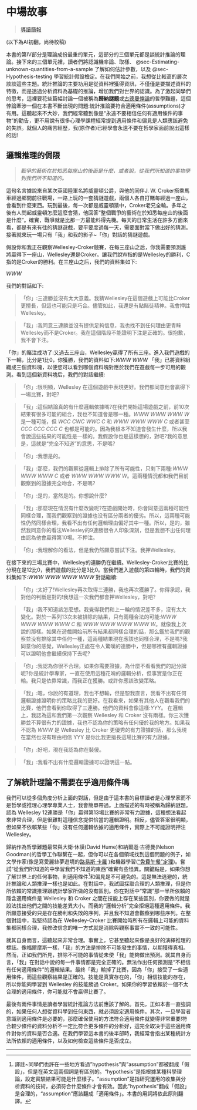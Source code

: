 # 中場故事 {.unnumbered}

> [導讀簡報](slides7.html){target="_blank"}


(以下為AI初翻，尚待校稿)

<!---
 teaching note: riddle of induction 替代版：某位設計師為展覽製作一個能裝10，000顆球的巨大陶瓷瓶子，展覽告示宣稱瓶子裡有5，000顆白球和5，000顆彩色球，歡迎現場觀眾任意取球測試，看看告示是否為真。
有兩位觀眾W君與C君彼此約定測試方法，每次取出三顆球，逐次評估告示的真實性。
這天他們連續測試四次，每次取出的都是三顆白球。W君認為告示是錯的，C君認為還要繼續測試。你認為誰的主張是合理的？ 
--->

<!---Part IV of the book is by far the most theoretical， focusing as it does on the theory of statistical inference. Over the next three chapters my goal is to give you an introduction to probability theory， sampling and estimation in @sec-Estimating-unknown-quantities-from-a-sample and statistical hypothesis testing in @sec-Hypothesis-testing. Before we get started though， I want to say something about the big picture. Statistical inference is primarily about learning from data. The goal is no longer merely to describe our data but to use the data to draw conclusions about the world. To motivate the discussion I want to spend a bit of time talking about a philosophical puzzle known as the riddle of induction， because it speaks to an issue that will pop up over and over again throughout the book: statistical inference relies on assumptions. This sounds like a bad thing. In everyday life people say things like “you should never make assumptions”， and psychology classes often talk about assumptions and biases as bad things that we should try to avoid. From bitter personal experience I have learned never to say such things around philosophers!--->


本書的第IV部分是理論成份最重的單元，這部分的三個單元都是談統計推論的理論。接下來的三個單元裡，讀者們將認識機率論、取樣、 @sec-Estimating-unknown-quantities-from-a-sample 了解如何估計參數，以及 @sec-Hypothesis-testing 學習統計假設檢定。在我們開始之前，我想從比較高的層次談談這些主題。統計推論的主要功用是從資料裡獲得資訊，不僅僅是要描述資料的特徵，而是透過分析資料為基礎的推論，增加我們對世界的認識。為了激起同學們的思考，這裡要花些篇幅討論一個被稱為**歸納謎題**或[古德曼悖論](https://zh.wikipedia.org/wiki/%E7%B6%A0%E8%97%8D%E6%82%96%E8%AB%96)的哲學難題，這個悖論牽涉一個在本書不斷出現的問題:統計推論要符合適用條件(assumptions)才有用。這聽起來不大妙，我們經常聽到像是“永遠不要相信任何有適用條件的事物”的勸告，更不用說有很多心理學課程經常提到適用條件和偏見是人類應該避免的失誤。就個人的痛苦經歷，我(原作者)已經學會永遠不要在哲學家面前說出這樣的話!  


## 邏輯推理的侷限 {-}


<!---
> *The whole art of war consists in getting at what is on the other side of the hill， or， in other words， in learning what we do not know from what we do.*  
> - Arthur Wellesley， 1st Duke of Wellington

I am told that quote above came about as a consequence of a carriage ride across the countryside.[^IV-1] He and his companion， J. W. Croker， were playing a guessing game， each trying to predict what would be on the other side of each hill. In every case it turned out that Wellesley was right and Croker was wrong. Many years later when Wellesley was asked about the game he explained that “the whole art of war consists in getting at what is on the other side of the hill”. Indeed， war is not special in this respect. All of life is a guessing game of one form or another， and getting by on a day to day basis requires us to make good guesses. So let’s play a guessing game of our own.--->


> _戰爭的藝術在於知悉每座山的後面是什麼，或者說，從我們所知道的事物學到我們所不知道的。_

這句名言據說來自某次英國陸軍名將威靈頓公爵，與他的同伴J. W. Croker搭乘馬車經過鄉間前往戰場，一路上玩的一套猜謎遊戲，兩個人各自打賭每經過一座山，會看到什麼東西。玩到最後，每一次都是威靈頓猜中，Croker老兄全輸。多年之後有人問起威靈頓怎麼這麼會猜，他回答“整個戰爭的藝術在於知悉每座山的後面是什麼”。確實，戰爭就是比那一方最能料得先機。每天的日常生活在許多方面來看，都是有來有往的猜謎遊戲，要平要度過每一天，需要面對當下做出好的猜測。接著就來玩一場只有「我」和我的影子~「你」對話的猜謎遊戲。

<!---
[^translation-1]


[^translation-1]: 譯註~譯者提供的簡化版故事。某位設計師為展覽製作一個能裝10，000顆球的巨大陶瓷瓶子，展覽告示宣稱瓶子裡有5，000顆白球和5，000顆彩色球，歡迎現場觀眾任意取球測試，看看告示是否為真。<br>有兩位觀眾W君與C君彼此約定測試方法(*取出後是否放回，由讀者自行設定*)，每次取出三顆球，逐次評估告示的真實性。<br>這天他們連續測試四次，每次取出的都是三顆白球。W君認為告示是錯的，C君認為還要繼續測試。你認為誰的主張是合理的？ 
--->


<!---
Suppose you and I are observing the Wellesley-Croker competition and after every three hills you and I have to predict who will win the next one， Wellesley or Croker. Let’s say that W refers to a Wellesley victory and C refers to a Croker victory. After three hills， our data set looks like this: --->

假設你和我正在觀察Wellesley-Croker競賽，在每三座山之后，你我需要預測誰將贏得下一座山，Wellesley還是Croker。讓我們說W指的是Wellesley的勝利，C指的是Croker的勝利。在三座山之后，我們的資料集如下:

$WWW$

<!--- Our conversation goes like this:

> you: Three in a row doesn’t mean much. I suppose Wellesley might be better at this than Croker， but it might just be luck. Still， I’m a bit of a gambler. I’ll bet on Wellesley.

> me: I agree that three in a row isn’t informative and I see no reason to prefer Wellesley’s guesses over Croker’s. I can’t justify betting at this stage. Sorry. No bet for me.

Your gamble paid off: three more hills go by and Wellesley wins all three. Going into the next round of our game the score is 1-0 in favour of you and our data set looks like this: $WWW$ $WWW$ I’ve organised the data into blocks of three so that you can see which batch corresponds to the observations that we had available at each step in our little side game. After seeing this new batch， our conversation continues:  

> you: Six wins in a row for Duke Wellesley. This is starting to feel a bit suspicious. I’m still not certain， but I reckon that he’s going to win the next one too.

> me: I guess I don’t see that. Sure， I agree that
Wellesley has won six in a row， but I don’t see any logical reason why that means he’ll win the seventh one. No bet. you: Do you really think so? Fair enough， but my bet worked out last time and I’m okay with my choice. --->

我們的對話如下:

> 「你」:三連勝並沒有太大意義。我猜Wellesley在這個遊戲上可能比Croker更擅長，但這也可能只是巧合。儘管如此，我還是有點賭徒精神。我會押註Wellesley。

> 「我」:我同意三連勝並沒有提供足夠信息，我也找不到任何理由更青睞Wellesley而不是Croker。我在這個階段不能證明下注是正確的。很抱歉，我不會下注。

<!--- For a second time you were right， and for a second time I was wrong. Wellesley wins the next three hills， extending his winning record against Croker to 9-0. The data set available to us is now this: $WWW$ $WWW$ $WWW$ And our conversation goes like this: --->    

「你」的賭注成功了:又過去三座山，Wellesley贏得了所有三座。進入我們遊戲的下一輪，比分是1比0，你獲勝，我們的資料如下:$WWW$ $WWW$ 「我」已將資料組織成三個資料塊，以便您可以看到哪個資料塊對應於我們在遊戲每一步可用的觀測。看到這個新資料塊后，我們的對話繼續:

<!---

> you: Okay， this is pretty obvious. Wellesley is way better at this game. We both agree he’s going to win the next hill， right? 

> me: Is there really any logical evidence for that? Before we started this game， there were lots of possibilities for the first 10 outcomes， and I had no idea which one to expect. $WWW$ $WWW$ $WWW$ $W$ was one possibility， but so was $WCC$ $CWC$ $WWC$ $C$ and $WWW$ $WWW$ $WWW$ $C$ or even $CCC$ $CCC$ $CCC$ $C$. Because I had no idea what would happen so I’d have said they were all equally likely. I assume you would have too， right? I mean， that’s what it means to say you have “no idea”， isn’t it?

> you: I suppose so.

> me: Well then， the
observations we’ve made logically rule out all possibilities except two: $WWW$ $WWW$ $WWW$ $C$ or $WWW$ $WWW$ $WWW$ $W$. Both of these are perfectly consistent with the evidence we’ve encountered so far， aren’t they?

> you: Yes， of course they are. Where are you going with this? 

> me: So what’s changed then? At the start of our game， you’d have agreed with me that these are equally plausible and none of the evidence that we’ve encountered has discriminated between these two possibilities. Therefore， both of these possibilities remain equally plausible and I see no logical reason to prefer one over the other. So yes， while I agree with you that Wellesley’s run of 9 wins in a row is remarkable， I can’t think of a good reason to think he’ll win the 10th hill. No bet.

> you: I see your point， but I’m still willing to chance it. I’m betting on Wellesley.

Wellesley’s winning streak continues for the next three hills. The score in the Wellesley-Croker game is now 12-0， and the score in our game is now 3-0. As we approach the fourth round of our game， our data set is this: $WWW$ $WWW$ $WWW$ $WWW$ and the conversation continues:    

> you: Oh yeah! Three more wins for Wellesley and another victory for me. Admit it， I was right about him! I guess we’re both betting on Wellesley this time around， right?

> me: I don’t know what to think. I feel like we’re in the same situation we were in last round， and nothing much has changed. There are only two legitimate possibilities for a sequence of 13 hills that haven’t already been ruled out， $WWW$ $WWW$ $WWW$ $WWW$ $C$ and $WWW$ $WWW$ $WWW$ $WWW$ $W$. It’s just like I said last time. If all possible outcomes were equally sensible before the game started， shouldn’t these two be equally sensible now given that our observations don’t rule out either one? I agree that it feels like Wellesley is on an amazing winning streak， but where’s the logical evidence that the streak will continue?

> you: I think you’re being unreasonable. Why not take a look at our scorecard， if you need evidence? You’re the expert on statistics and you’ve been using this fancy logical analysis， but the fact is you’re losing. I’m just relying on common sense and I’m winning. Maybe you should switch strategies.

> me: Hmm， that is a good point and I don’t want to lose the game， but I’m afraid I don’t see any logical evidence that your strategy is better than mine. It seems to me that if there were someone else watching our game， what they’d have observed is a run of three wins to you. Their data would look like this: $YYY$. Logically， I don’t see that this is any different to our first round of watching Wellesley and Croker. Three wins to you doesn’t seem like a lot of evidence， and I see no reason to think that your strategy is working out any better than mine. If I didn’t think that $WWW$ was good evidence then for Wellesley being better than Croker at their game， surely I have no reason now to think that YYY is good evidence that you’re better at ours?

> you: Okay， now I think you’re being a jerk.

> me: I don’t see the logical evidence for that.

--->

> 「你」:很明顯，Wellesley 在這個遊戲中表現更好。我們都同意他會贏得下一場比賽，對吧?

> 「我」:這個結論真的有什麼邏輯依據嗎?在我們開始這場遊戲之前，前10次結果有很多可能的組合，我也不知道會是哪一種。$WWW$ $WWW$ $WWW$ $W$ 是一種可能，但 $WCC$ $CWC$ $WWC$ $C$ 和 $WWW$ $WWW$ $WWW$ $C$ 或者甚至 $CCC$ $CCC$ $CCC$ $C$ 也都是可能的。因為我根本不知道會發生什麼，所以我會說這些結果的可能性是一樣的。我假設你也是這樣想的，對吧?我的意思是，這就是“完全不知道”的意思，不是嗎?

> 「你」:我想是的。

> 「我」:那麼，我們的觀察從邏輯上排除了所有可能性，只剩下兩種:$WWW$ $WWW$ $WWW$ $C$ 或者 $WWW$ $WWW$ $WWW$ $W$。這兩種情況都和我們目前觀察到的證據完全吻合，不是嗎?

> 「你」:是的，當然是的。你想說什麼?

> 「我」:那麼現在情況有什麼改變呢?在遊戲開始時，你會同意這兩種可能性同樣合理，而我們觀察到的證據也没有區分兩者的優劣。所以，這兩種可能性仍然同樣合理，我看不出有任何邏輯理由偏好其中一種。所以，是的，雖然我同意你的看法Wellesley的9連勝很令人印象深刻，但是我想不出任何理由認為他會贏得第10場。不押注。

> 「你」:我理解你的看法，但是我仍然願意嘗試下注。我押Wellesley。

在接下來的三場比賽中，Wellesley的連勝仍在繼續。Wellesley-Croker比賽的比分現在是12比0，我們遊戲的比分是3比0。當我們進入遊戲的第四輪時，我們的資料集如下:$WWW$ $WWW$ $WWW$ $WWW$ 對話繼續:

> 「你」:太好了!Wellesley再次取得三連勝，我也再次獲勝了。你得承認，我對他的判斷是對的!我想這一次我們都會押Wellesley，對吧?

> 「我」:我不知道該怎麼想。我覺得我們和上一輪的情況差不多，沒有太大變化。對於一系列13次未被排除的結果，只有兩種合法的可能:$WWW$ $WWW$ $WWW$ $WWW$ $C$ 和 $WWW$ $WWW$ $WWW$ $WWW$ $W$。就像我上次說的那樣。如果在遊戲開始前所有結果都同樣合理的話，那么鑑於我們的觀察並没有排除其中任何一種，這兩種結果現在應該也同樣合理，不是嗎?我同意你的感覺，Wellesley正處在令人驚嘆的連勝中，但是哪裡有邏輯證據可以證明他會繼續保持下去呢?

> 「你」:我認為你很不合理。如果你需要證據，為什麼不看看我們的記分牌呢?你是統計學專家，一直在使用這種花哨的邏輯分析，但事實是你正在輸。我只是依靠常識，而我正在獲勝。或許你應該改變策略。

> 「我」:嗯，你說的有道理，我也不想輸，但是恕我直言，我看不出有任何邏輯證據證明你的策略比我的更好。在我看來，如果有其他人在觀看我們的比賽，他們會看到你取得了三連勝。他們的資料會像這樣:$YYY$。 在邏輯上，我認為這和我們第一次觀察 Wellesley 和 Croker 沒有兩樣。你三次獲勝並不算很有力的證據，我也不認為你的策略有任何優於我的地方。如果我不認為 $WWW$ 是 Wellesley 比 Croker 更優秀的有力證據的話，那么我現在當然也沒有理由相信 YYY 是你比我更擅長這場比賽的有力證據。

> 「你」:好吧，現在我認為你在裝傻。

> 「我」:我看不出有什麼邏輯證據可以證明這一點。

## 了解統計理論不需要在乎適用條件嗎 {-}


<!---
There are lots of different ways in which we could dissect this dialogue， but since this is a statistics book pitched at psychologists and not an introduction to the philosophy and psychology of reasoning， I’ll keep it brief. What I’ve described above is sometimes referred to as [歸納之謎the *riddle of induction*](https://zh.wikipedia.org/wiki/%E7%B6%A0%E8%97%8D%E6%82%96%E8%AB%96). It seems entirely reasonable to think that a 12-0 winning record by Wellesley is pretty strong evidence that he will win the 13th game， but it is not easy to provide a proper logical justification for this belief. On the contrary， despite the obviousness of the answer， it’s not actually possible to justify betting on Wellesley without relying on some assumption that you don’t have any logical justification for.

The riddle of induction is most associated with the philosophical work of David Hume and more recently 納爾遜·古德曼(Nelson Goodman)， but you can find examples of the problem popping up in fields as diverse as literature 愛麗絲夢遊仙境[路易斯·卡羅(Lewis Carroll)](https://zh.wikipedia.org/wiki/%E8%B7%AF%E6%98%93%E6%96%AF%C2%B7%E5%8D%A1%E7%BE%85) and machine learning [沒有免費的午餐定理(the “no free lunch” theorem)](https://blog.maxkit.com.tw/2019/07/nflno-free-lunch-theorems.html). There really is something weird about trying to “learn what we do not know from what we do know”. The critical point is that assumptions[^Preloude_translation_1] and biases are unavoidable if you want to learn anything about the world. There is no escape from this， and it is just as true for statistical inference as it is for human reasoning. **In the dialogue I was taking aim at your perfectly sensible inferences as a human being， but the common sense reasoning that you relied on is no different to what a statistician would have done.** Your “common sense” half of the dialog relied on an implicit assumption that there exists some difference in skill between Wellesley and Croker， and what you were doing was trying to work out what that difference in skill level would be. My “logical analysis” rejects that assumption entirely. All I was willing to accept is that there are sequences of wins and losses and that I did not know which sequences would be observed. Throughout the dialogue I kept insisting that all logically possible data sets were equally plausible at the start of the Wellesely-Croker game， and the only way in which I ever revised my beliefs was to eliminate those possibilities that were factually inconsistent with the observations. --->


我們可以從多個角度分析上面的對話，但是由于這本書的目標讀者是心理學家而不是哲學或推理心理學專業人士，我會簡單帶過。上面描述的有時被稱為歸納謎題。認為 Wellesley 12連勝是「你」贏得第13場比賽的非常有力證據，這種想法看起來非常合理，但是很難對這種信念提供恰當的邏輯證明。相反，儘管答案很明顯，但如果不依賴某些「你」沒有任何邏輯依據的適用條件，實際上不可能證明押注 Wellesley。

歸納作為哲學難題最常與大衛·休謨(David Hume)和納爾遜·古德曼(Nelson Goodman)的哲學工作聯繫在一起，但你可以在各個領域找到這個問題的例子，如文學作家(像是寫愛麗絲夢遊境的[路易斯·卡羅](https://zh.wikipedia.org/wiki/%E8%B7%AF%E6%98%93%E6%96%AF%C2%B7%E5%8D%A1%E7%BE%85) )和機器學習([“免費午餐”定理](https://blog.maxkit.com.tw/2019/07/nflno-free-lunch-theorems.html))。嘗試“從我們所知道的中學習我們不知道的東西”確實有些怪異。關鍵點是，如果你想了解世界上的任何事物，則適用條件[^Preloude_translation_1]和偏見是不可避免的。這是無法逃避的，統計推論和人類推理一樣也是如此。在對話中，我試圖採取合理的人類推理，但是你所依賴的常識推理跟統計學家所做的没有區別。你在對話中“常識”那一半所依賴的隱含適用條件是 Wellesley 和 Croker 之間在技能上存在某些區別，你要做的就是設法找出他們之間的技能差異大小。而我的“邏輯分析”完全拒絕這種適用條件。我所願意接受的只是存在勝利和失敗的序列，并且我不知道會觀察到哪些序列。在整個對話中，我堅持認為在 Wellesley-Croker 比賽開始時所有在邏輯上可能的資料集都同樣合理，我修改信念的唯一方式就是消除與觀察事實不一致的可能性。


[^Preloude_translation_1]: 譯註~同學們也許在一些地方看過"hypothesis"與"assumption"都被翻成「假設」，但是在英文這兩個詞是有區別的。"hypothesis"是指根據某種科學理論，設定實驗結果可能是什麼樣子。"assumption"是指研究運用的收集與分析資料的技術，必須符合什麼條件才會有效。因此"hypothesis"翻成「假設」是合理的，"assumption"應該翻成「適用條件」。本書的用詞將依此原則翻譯。

<!--- That sounds perfectly sensible on its own terms. In fact， it even sounds like the hallmark of good deductive reasoning. Like Sherlock Holmes， my approach was to *rule out that which is impossible in the hope that what would be left is the truth*. Yet as we saw， ruling out the impossible never led me to make a prediction. On its own terms everything I said in my half of the dialogue was entirely correct. *An inability to make any predictions is the logical consequence of making “no assumptions”.* In the end I lost our game because you did make some assumptions and those assumptions turned out to be right. Skill is a real thing， and because you believed in the existence of skill you were able to learn that Wellesley had more of it than Croker. Had you relied on a less sensible assumption to drive your learning you might not have won the game.

Ultimately there are two things you should take away from this. First， as I’ve said， **you cannot avoid making assumptions if you want to learn anything from your data.** But second， **once you realise that assumptions are necessary it becomes important to make sure you make the right ones!** A data analysis that relies on few assumptions is not necessarily better than one that makes many assumptions， it all depends on whether those assumptions are good ones for your data. As we go through the rest of
this book I’ll often point out the assumptions that underpin a
particular statistical technique， and how you can check whether those assumptions are sensible.--->


就其自身而言，這聽起來非常合理。事實上，它甚至聽起來像是良好的演繹推理的標誌。像福爾摩斯一樣，「我」的方法是排除不可能發生的事情，以期獲得真相。然而，正如我們所見，排除不可能的事情從未使「我」能夠做出預測。就其自身而言，「我」在對話中說的每一件事情都是完全正確的。無法作出任何預測是“不相信有任何適用條件”的邏輯結果。最終「我」輸掉了比賽，因為「你」接受了一些適用條件，而這些觀察結果是正確的。技能是真實存在的，「你」相信技能的存在，所以你能夠學習到 Wellesley 的技能勝過 Croker。如果你的學習依賴於一個不太合理的適用條件，你可能就不會贏得比賽了。

最後有兩件事情是讀者學習統計推論方法前應該了解的。首先，正如本書一直強調的，如果任何人想從資料學到任何東西，就必須設定適用條件。其次，一旦學習者意識到適用條件是必要的，那麼確保使用的方法符合適用條件就變得非常重要!符合較少條件的資料分析不一定比符合更多條件的分析好，這完全取决于這些適用條件對你的資料是否合適。在我們學習這本書的後半部時，我經常會指出某種統計方法所依賴的適用條件，以及如何檢查這些條件是否成立。

------------------------------------------------------------------------

[^IV-1]: [http://www.bartleby.com/344/400.html](http://www.bartleby.com/344/400.html)
